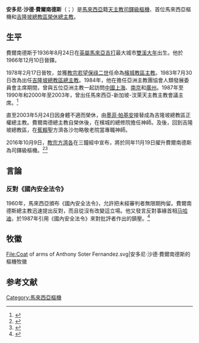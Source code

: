 {{Infobox Christian leader
| type             = Cardinal
| honorific-prefix =
| name             = 安多尼·沙德·費爾南德斯<br />Anthony Soter Fernandez
| title            = [[天主教吉隆坡總教區|天主教吉隆坡總教區榮休總主教]]
| image            = Cardinal_Fernandez.jpg
| imagesize        = 
| alt              = 
| archdiocese      = 吉隆坡
| province         = 
| metropolis       = 
| appointed        = 1983年7月30日
| enthroned        = 
| quashed          = 
| ended            = 2003年5月24日
| predecessor     = [[道明·文達爾貢|道明·文達爾貢]]
| opposed         = 
| successor       = [[墨菲·帕基安|墨菲·帕基安]]
| other_post      = 
<!---------- Orders ---------->
| ordination      =  1966年12月10日
| ordained_by     = 
| consecration    = 1978年2月17日
| consecrated_by  = 
| cardinal        = 2016年11月19日
| rank            = [[樞機|司鐸級樞機]]
<!---------- Personal details ---------->
| birth_name      = Anthony Soter Fernandez
| birth_date      = {{birth date|df=yes|1936|8|24}}
| birth_place     = [[英屬馬來亞|英屬馬來亞]][[吉打|吉打]][[雙溪大年|雙溪大年]]
| death_date      = {{death date and age|2020|10|28|1936|8|24}}
| death_place     = [[馬來西亞|馬來西亞]][[吉隆玻|吉隆玻]]
| buried          = 
| nationality     = {{MAL}}
| religion        = [[天主教|天主教]]
| residence       = 
| occupation      = 
| profession      = 
| previous_post   = {{unbulleted list|[[天主教檳城教區|檳城教區主教]]（1978年－1983年）}}
| alma_mater     = 
| coat_of_arms   = Coat of arms of Anthony Soter Fernandez.svg
| motto          = 
| signature      = 
}}
'''安多尼·沙德·費爾南德斯'''（{{lang-en|Anthony Soter Fernandez}}；{{bd|1936年|8月24日|2020年|10月28日|catIdx= Anthony Soter Fernandez}}）是[[馬來西亞|馬來西亞]]籍[[天主教|天主教]][[樞機|司鐸級樞機]]、首位馬來西亞樞機和[[天主教吉隆坡總教區|吉隆坡總教區榮休總主教]]。

==生平==
費爾南德斯于1936年8月24日在[[英屬馬來亞|英屬馬來亞]][[吉打|吉打]]最大城市[[雙溪大年|雙溪大年]]出生。他於1966年12月10日晉鐸。

1978年2月17日晉牧，並獲[[教宗若望保祿二世|教宗若望保祿二世]]任命為[[天主教檳城教區|檳城教區主教]]。1983年7月30日改為出任[[天主教吉隆坡總教區|吉隆坡總教區總主教]]。1984年，他在擔任亞洲主教團協會人類發展委員會主席期間，曾與五位亞洲主教一起訪問[[中國|中國]][[上海|上海]]、[[南京|南京]]和[[廣州|廣州]]。1987年至1990年和2000年至2003年，曾出任馬來西亞-新加坡-汶萊天主教主教會議主席。<ref>{{cite web | url= http://www.gcatholic.org/dioceses/diocese/kual0.htm | title= Metropolitan Archdiocese of Kuala Lumpur | publisher= GCatholic.org. | date= 2010-08-28 | access-date= 2016-10-11 | archive-date= 2021-01-18 | archive-url= https://web.archive.org/web/20210118015642/http://www.gcatholic.org/dioceses/diocese/kual0.htm | dead-url= no }}</ref>

直至2003年5月24日因身體不適而榮休，由[[墨菲·帕基安|墨菲·帕基安]]接替成為吉隆坡總教區正權總主教。費爾南德總主教自榮休後，在檳城的總修院擔任神師。及後，回到吉隆坡總教區，在[[蕉賴|蕉賴]]聖方濟各沙勿略敬老院當專職神師。

2016年10月9日，[[教宗方濟各|教宗方濟各]]在三鐘經中宣布，將於同年11月19日擢升費爾南德斯為司鐸級樞機。<ref>{{cite web | url=http://saltandlighttv.org/chinese/consistory-for-new-cardinals-2016/ | title=教宗將於慈悲禧年閉幕前夕擢升17名樞機 | publisher=鹽與光 | date=2016-10-09 | accessdate=2016-10-03 | language=中文 | archive-date=2016-10-10 | archive-url=https://web.archive.org/web/20161010222014/http://saltandlighttv.org/chinese/consistory-for-new-cardinals-2016/ | dead-url=no }}</ref><ref>{{cite web|title=教宗擢升13名樞機，包括3位美國人|url=https://cruxnow.com/global-church/2016/10/09/330128/|website=Crux|accessdate=2016-10-09|language=en|archive-url=https://web.archive.org/web/20161010090100/https://cruxnow.com/global-church/2016/10/09/330128/|archive-date=2016-10-10|dead-url=yes}}</ref>

==言論==
===反對《國內安全法令》===
1960年，馬來西亞頒布《國內安全法令》，允許把未經審判者無限期拘留。費爾南德斯總主教迅速提出反對，而且從沒有改變這立場。他又發言反對事緣首相[[马哈迪|马哈迪]]，於1987年引用《國內安全法令》來對批評者作出的鎮壓。<ref>{{cite web |title= 馬來西亞首位樞機作風低調，捍衛人權不遺餘力 |url= http://china.ucanews.com/2016/10/13/%E9%A6%AC%E4%BE%86%E8%A5%BF%E4%BA%9E%E9%A6%96%E4%BD%8D%E6%A8%9E%E6%A9%9F%E4%BD%9C%E9%A2%A8%E4%BD%8E%E8%AA%BF%EF%BC%8C%E6%8D%8D%E8%A1%9B%E4%BA%BA%E6%AC%8A%E4%B8%8D%E9%81%BA%E9%A4%98%E5%8A%9B/ |website= [[天主教亞洲通訊社|天主教亞洲通訊社]] |accessdate= 2016-10-13 |language= 中文 |archive-url= https://web.archive.org/web/20161013221702/http://china.ucanews.com/2016/10/13/%E9%A6%AC%E4%BE%86%E8%A5%BF%E4%BA%9E%E9%A6%96%E4%BD%8D%E6%A8%9E%E6%A9%9F%E4%BD%9C%E9%A2%A8%E4%BD%8E%E8%AA%BF%EF%BC%8C%E6%8D%8D%E8%A1%9B%E4%BA%BA%E6%AC%8A%E4%B8%8D%E9%81%BA%E9%A4%98%E5%8A%9B/ |archive-date= 2016-10-13 |dead-url= yes }}</ref>

== 牧徽 ==
<gallery>
File:Coat of arms of Anthony Soter Fernandez.svg|安多尼·沙德·費爾南德斯的樞機牧徽
</gallery>

== 参考文献 ==
{{reflist}}

{{樞機團}}
{{Authority control}}

[[Category:馬來西亞樞機|Category:馬來西亞樞機]]